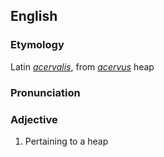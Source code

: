 ==English==

===Etymology===
Latin ''[[acervalis]]'', from ''[[acervus]]'' heap

===Pronunciation===
{{rfp}}
<!--Ad hoc pronunciation schemes are not used in Wiktionary. This pronunciation looks completely wrong in any case, and appears to be guess, as this word is obsolete and its pronunciation is not given in most dictionaries.
'''a*cer-val'''
AAH-shur-vohl
-->

===Adjective===
{{infl|en|adjective}}

# {{obsolete}} Pertaining to a heap